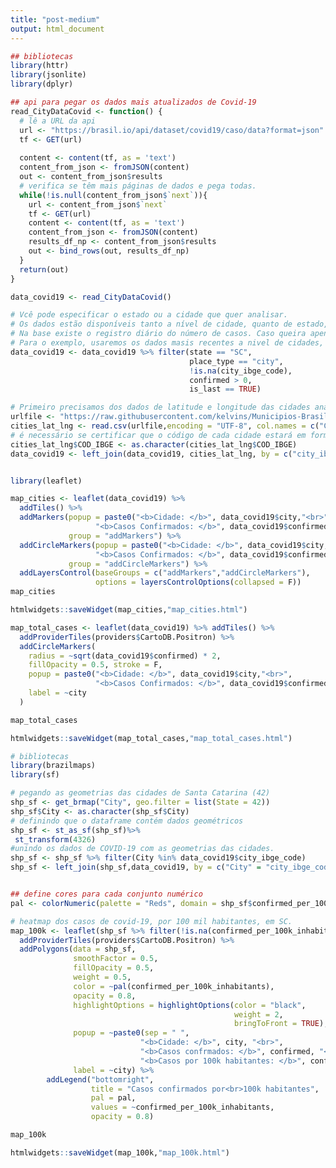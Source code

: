 ---
title: "post-medium"
output: html_document
---

```{r,echo=FALSE, warning=FALSE, message=FALSE,include = FALSE}
## bibliotecas
library(httr)
library(jsonlite)
library(dplyr)

## api para pegar os dados mais atualizados de Covid-19
read_CityDataCovid <- function() {
  # lê a URL da api   
  url <- "https://brasil.io/api/dataset/covid19/caso/data?format=json"
  tf <- GET(url)
  
  content <- content(tf, as = 'text')
  content_from_json <- fromJSON(content)
  out <- content_from_json$results
  # verifica se têm mais páginas de dados e pega todas.
  while(!is.null(content_from_json$`next`)){
    url <- content_from_json$`next`
    tf <- GET(url)
    content <- content(tf, as = 'text')
    content_from_json <- fromJSON(content)
    results_df_np <- content_from_json$results
    out <- bind_rows(out, results_df_np)
  }
  return(out)
}

data_covid19 <- read_CityDataCovid()

# Vcê pode especificar o estado ou a cidade que quer analisar. 
# Os dados estão disponíveis tanto a nível de cidade, quanto de estado, que pode ser definido no argumento place_type
# Na base existe o registro diário do número de casos. Caso queira apenas o mais recente basta filtrar a coluna is_last == TRUE
# Para o exemplo, usaremos os dados masis recentes a nivel de cidades, do estado de Santa Catarina.
data_covid19 <- data_covid19 %>% filter(state == "SC", 
                                        place_type == "city", 
                                        !is.na(city_ibge_code), 
                                        confirmed > 0, 
                                        is_last == TRUE)

```


```{r,echo=FALSE, warning=FALSE, message=FALSE,include = T}
# Primeiro precisamos dos dados de latitude e longitude das cidades analisadas. 
urlfile <- "https://raw.githubusercontent.com/kelvins/Municipios-Brasileiros/master/csv/municipios.csv"
cities_lat_lng <- read.csv(urlfile,encoding = "UTF-8", col.names = c("COD_IBGE", "Cidade","lat","lng","Capital","Codigo_UF"))
# é necessário se certificar que o código de cada cidade estará em formato de texto, para o que a função left_join funcione. 
cities_lat_lng$COD_IBGE <- as.character(cities_lat_lng$COD_IBGE)
data_covid19 <- left_join(data_covid19, cities_lat_lng, by = c("city_ibge_code" = "COD_IBGE"))


library(leaflet)

map_cities <- leaflet(data_covid19) %>% 
  addTiles() %>%
  addMarkers(popup = paste0("<b>Cidade: </b>", data_covid19$city,"<br>",
                   "<b>Casos Confirmados: </b>", data_covid19$confirmed),
             group = "addMarkers") %>% 
  addCircleMarkers(popup = paste0("<b>Cidade: </b>", data_covid19$city,"<br>",
                   "<b>Casos Confirmados: </b>", data_covid19$confirmed),
             group = "addCircleMarkers") %>%
  addLayersControl(baseGroups = c("addMarkers","addCircleMarkers"), 
                   options = layersControlOptions(collapsed = F))
map_cities 

htmlwidgets::saveWidget(map_cities,"map_cities.html")
```

```{r,echo=FALSE, warning=FALSE, message=FALSE,include = T}

map_total_cases <- leaflet(data_covid19) %>% addTiles() %>%
  addProviderTiles(providers$CartoDB.Positron) %>% 
  addCircleMarkers(
    radius = ~sqrt(data_covid19$confirmed) * 2,
    fillOpacity = 0.5, stroke = F, 
    popup = paste0("<b>Cidade: </b>", data_covid19$city,"<br>",
                   "<b>Casos Confirmados: </b>", data_covid19$confirmed),
    label = ~city
  )

map_total_cases 

htmlwidgets::saveWidget(map_total_cases,"map_total_cases.html")
```



```{r,echo=FALSE, warning=FALSE, message=FALSE,include = T}
# bibliotecas
library(brazilmaps)
library(sf)

# pegando as geometrias das cidades de Santa Catarina (42)
shp_sf <- get_brmap("City", geo.filter = list(State = 42))
shp_sf$City <- as.character(shp_sf$City)
# definindo que o dataframe contém dados geométricos
shp_sf <- st_as_sf(shp_sf)%>%
 st_transform(4326)
#unindo os dados de COVID-19 com as geometrias das cidades.
shp_sf <- shp_sf %>% filter(City %in% data_covid19$city_ibge_code)
shp_sf <- left_join(shp_sf,data_covid19, by = c("City" = "city_ibge_code"))


## define cores para cada conjunto numérico
pal <- colorNumeric(palette = "Reds", domain = shp_sf$confirmed_per_100k_inhabitants)

# heatmap dos casos de covid-19, por 100 mil habitantes, em SC.
map_100k <- leaflet(shp_sf %>% filter(!is.na(confirmed_per_100k_inhabitants), confirmed >0)) %>%
  addProviderTiles(providers$CartoDB.Positron) %>%
  addPolygons(data = shp_sf,
              smoothFactor = 0.5,
              fillOpacity = 0.5,
              weight = 0.5,
              color = ~pal(confirmed_per_100k_inhabitants),
              opacity = 0.8,
              highlightOptions = highlightOptions(color = "black",
                                                  weight = 2,
                                                  bringToFront = TRUE),
              popup = ~paste0(sep = " ",
                             "<b>Cidade: </b>", city, "<br>",
                             "<b>Casos confrmados: </b>", confirmed, "<br>",
                             "<b>Casos por 100k habitantes: </b>", confirmed_per_100k_inhabitants),
              label = ~city) %>% 
        addLegend("bottomright",
                  title = "Casos confirmados por<br>100k habitantes", 
                  pal = pal, 
                  values = ~confirmed_per_100k_inhabitants, 
                  opacity = 0.8)

map_100k

htmlwidgets::saveWidget(map_100k,"map_100k.html")
```

